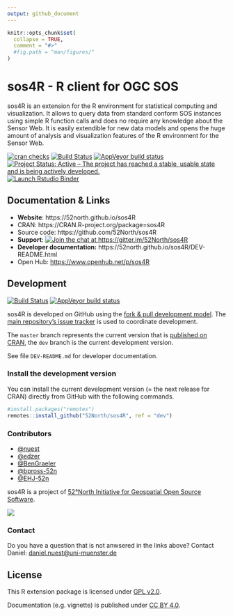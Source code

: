 ```yaml
---
output: github_document
---
```


<!-- README.md is generated from README.Rmd. Please edit that file -->

```r
knitr::opts_chunk$set(
  collapse = TRUE,
  comment = "#>"
  #fig.path = "man/figures/"
)
```

# sos4R - R client for OGC SOS

sos4R is an extension for the R environment for statistical computing and visualization. It allows to query data from standard conform SOS instances using simple R function calls and does no require any knowledge about the Sensor Web. It is easily extendible for new data models and opens the huge amount of analysis and visualization features of the R environment for the Sensor Web.

<!-- badges: start -->
[![cran checks](https://cranchecks.info/badges/summary/sos4R)](https://cran.r-project.org/web/checks/check_results_sos4R.html) [![Build Status](https://travis-ci.org/52North/sos4R.png)](https://travis-ci.org/52North/sos4R) [![AppVeyor build status](https://ci.appveyor.com/api/projects/status/github/52North/sos4R?branch=master&svg=true)](https://ci.appveyor.com/project/52North/sos4R) [![Project Status: Active – The project has reached a stable, usable state and is being actively developed.](https://www.repostatus.org/badges/latest/active.svg)](https://www.repostatus.org/#active)
[![Launch Rstudio Binder](http://mybinder.org/badge_logo.svg)](https://mybinder.org/v2/gh/52North/sos4R/master?urlpath=rstudio)
<!-- badges: end -->

## Documentation & Links

- **Website**: https://52north.github.io/sos4R
- CRAN: https://CRAN.R-project.org/package=sos4R
- Source code: https://github.com/52North/sos4R
- **Support**: [![Join the chat at https://gitter.im/52North/sos4R](https://badges.gitter.im/52North/sos4R.svg)](https://gitter.im/52North/sos4R)
- **Developer documentation:** https://52north.github.io/sos4R/DEV-README.html
- Open Hub: <https://www.openhub.net/p/sos4R>

## Development

[![Build Status](https://travis-ci.org/52North/sos4R.png?branch=dev)](https://travis-ci.org/52North/sos4R) [![AppVeyor build status](https://ci.appveyor.com/api/projects/status/github/52North/sos4R?branch=dev&svg=true)](https://ci.appveyor.com/project/52North/sos4R)

sos4R is developed on GitHub using the [fork & pull development model](https://help.github.com/articles/using-pull-requests/#fork--pull).
The [main repository's issue tracker](https://github.com/52North/sos4R/issues) is used to coordinate development.

The `master` branch represents the current version that is [published on CRAN](https://CRAN.R-project.org/package=sos4R), the `dev` branch is the current development version.

See file `DEV-README.md` for developer documentation.

### Install the development version

You can install the current development version (= the next release for CRAN) directly from GitHub with the following commands.

```r
#install.packages("remotes")
remotes::install_github("52North/sos4R", ref = "dev")
```

### Contributors

- [\@nuest](https://github.com/nuest)
- [\@edzer](https://github.com/edzer)
- [\@BenGraeler](https://github.com/BenGraeler)
- [\@bpross-52n](https://github.com/bpross-52n)
- [\@EHJ-52n](https://github.com/EHJ-52n)

sos4R is a project of [52°North Initiative for Geospatial Open Source Software](https://52north.org).

[![](https://52north.org/wp-content/uploads/2016/06/logo-main.png)](https://52north.org)

### Contact

Do you have a question that is not anwsered in the links above? Contact Daniel: [daniel.nuest@uni-muenster.de](daniel.nuest@uni-muenster.de)

## License

This R extension package is licensed under [GPL v2.0](https://tldrlegal.com/license/gnu-general-public-license-v2).

Documentation (e.g. vignette) is published under [CC BY 4.0](http://creativecommons.org/licenses/by/4.0/).
